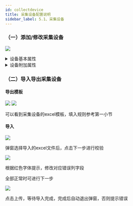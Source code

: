 ```yaml
---
id: collectdevice
title: 采集设备配置说明
sidebar_label: 5.1、采集设备
---
```


### （一）添加/修改采集设备

![](/img/addcollectdevice1.png)
<details>
<summary>设备基本属性</summary>
<div>

#### 名称
当前采集设备名称，全局唯一(采集设备)

#### 描述
当前采集设备描述

#### 设备驱动名称
当前采集设备选择的采集驱动插件名称，通过级联选择器选择对应驱动名称设置

#### 设备使能
启动/停用采集设备

#### 输出日志
启动/停用日志输出


</div>
</details>

<details>
<summary>设备附加属性</summary>
<div>

  **对于不同的驱动,网关会将对应的插件配置规则保存在附加属性内**

  **对应的属性描述可以查看输入框占位文本或者浮动Tips尝试理解；或者查看第六节，找到对应的驱动说明**

</div>
</details>



### （二）导入导出采集设备

#### 导出模板
![](/img/collectdevice2.png)
![](/img/collectdevice3.png)

可以看到采集设备的excel模板，填入规则参考第一小节

 
#### 导入

![](/img/collectdevice4.png)

弹窗选择导入的excel文件后，点击下一步进行校验

![](/img/collectdevice5.png)

 根据红色字体提示，修改对应错误列字段

 全部正常时可进行下一步

![](/img/collectdevice6.png)

 点击上传，等待导入完成，完成后自动退出弹窗，否则提示错误

